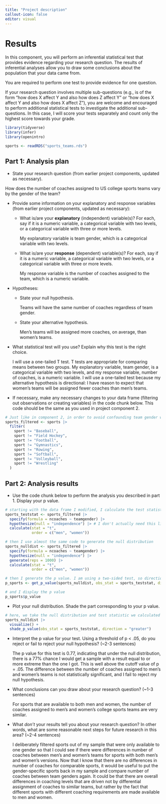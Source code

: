 ```yaml
---
title: "Project description"
callout-icon: false
editor: visual
---
```


# Results {#results}

In this component, you will perform an inferential statistical test that provides evidence regarding your research question. The results of inferential analyses allow you to draw some conclusions about the population that your data came from.

You are required to perform one test to provide evidence for one question.

If your research question involves multiple sub-questions (e.g., is of the form "how does X affect Y and also how does Z affect Y" or "how does X affect Y and also how does X affect Z"), you are welcome and encouraged to perform additional statistical tests to investigate the additional sub-questions. In this case, I will score your tests separately and count only the highest score towards your grade.

```r
library(tidyverse)
library(infer)
library(openintro)

sports <- readRDS("sports_teams.rds")
```

## Part 1: Analysis plan

-   State your research question (from earlier project components, updated as necessary).

How does the number of coaches assigned to US college sports teams vary by the gender of the team?

-   Provide some information on your explanatory and response variables (from earlier project components, updated as necessary):

    -   What is/are your **explanatory** (independent) variable(s)? For each, say if it is a numeric variable, a categorical variable with two levels, or a categorical variable with three or more levels.

        My explanatory variable is team gender, which is a categorical variable with two levels.

    -   What is/are your **response** (dependent) variable(s)? For each, say if it is a numeric variable, a categorical variable with two levels, or a categorical variable with three or more levels.

        My response variable is the number of coaches assigned to the team, which is a numeric variable.

-   Hypotheses:

    -   State your null hypothesis.

        Teams will have the same number of coaches regardless of team gender.

    -   State your alternative hypothesis.

        Men's teams will be assigned more coaches, on average, than women's teams.

-   What statistical test will you use? Explain why this test is the right choice.

    I will use a one-tailed T test. T tests are appropriate for comparing means between two groups. My explanatory variable, team gender, is a categorical variable with two levels, and my response variable, number of coaches, is a numeric variable. I will use a one-tailed test because my alternative hypothesis is directional: I have reason to expect that women's teams will be assigned fewer coaches than men's teams.

-   If necessary, make any necessary changes to your data frame (filtering out observations or creating variables) in the code chunk below. This code should be the same as you used in project component 2.

```r
# Just like in component 2, in order to avoid confounding team gender with sport, I need to filter out sports that are only available for one gender.
sports_filtered <- sports |> 
  filter(
    sport != "Baseball",
    sport != "Field Hockey",
    sport != "Football",
    sport != "Gymnastics",
    sport != "Rowing",
    sport != "Softball",
    sport != "Volleyball",
    sport != "Wrestling"
  )
```

## Part 2: Analysis results

-   Use the code chunk below to perform the analysis you described in part 1. Display your p value.

```r
# starting with the data frame I modified, I calculate the test statistic for my T test. Because I am comparing the means of two groups, I use the "diff in means" option in "calculate."
sports_teststat <- sports_filtered |> 
  specify(formula = ncoaches ~ teamgender) |> 
  hypothesize(null = "independence") |> # I don't actually need this line for a T test and I could delete it if I wanted. For consistency with other tests, I am leaving it be.
  calculate(stat = "t",
            order = c("men", "women"))

# then I use almost the same code to generate the null distribution
sports_nulldist <- sports_filtered |> 
  specify(formula = ncoaches ~ teamgender) |> 
  hypothesize(null = "independence") |>
  generate(reps = 1000) |> 
  calculate(stat = "t",
            order = c("men", "women"))

# then I generate the p value. I am using a two-sided test, so direction is "both".
p_sports <- get_p_value(sports_nulldist, obs_stat = sports_teststat, direction = "greater")

# and I display the p value
p_sports$p_value
```

-   Plot your null distribution. Shade the part corresponding to your p value.

```r
# here, we take the null distribution and test statistic we calculated above, use the "visualize" function, and then mark the part of the distribution that is as or more extreme than what we observed
sports_nulldist |> 
  visualize() + 
  shade_p_value(obs_stat = sports_teststat, direction = "greater")
```

-   Interpret the p value for your test. Using a threshold of p \< .05, do you reject or fail to reject your null hypothesis? (\~2-3 sentences)

    The p value for this test is 0.77, indicating that under the null distribution, there is a 77% chance I would get a sample with a result equal to or more extreme than the one I got. This is well above the cutoff value of p = .05. The difference between the number of coaches assigned to men's and women's teams is not statistically significant, and I fail to reject my null hypothesis.

-   What conclusions can you draw about your research question? (\~1-3 sentences)

    For sports that are available to both men and women, the number of coaches assigned to men's and women's college sports teams are very similar.

-   What *don't* your results tell you about your research question? In other words, what are some reasonable next steps for future research in this area? (\~2-4 sentences)

    I deliberately filtered sports out of my sample that were only available to one gender so that I could see if there were differences in number of coaches between men's and women's teams for sports with both men's and women's versions. Now that I know that there are no differences in number of coaches for comparable sports, it would be useful to put the gender-specific sports back in my sample and compare number of coaches between team genders again. It could be that there are overall differences in coaching levels that are driven not by differential assignment of coaches to similar teams, but rather by the fact that different sports with different coaching requirements are made available to men and women.
